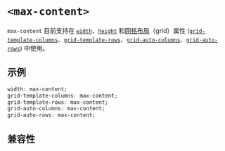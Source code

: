 # `<max-content>`

`max-content` 目前支持在 [`width`]、[`height`] 和[网格布局]（grid）属性 ([`grid-template-columns`]、[`grid-template-rows`]、[`grid-auto-columns`]、[`grid-auto-rows`]) 中使用。

## 示例

```css
width: max-content;
grid-template-columns: max-content;
grid-template-rows: max-content;
grid-auto-columns: max-content;
grid-auto-rows: max-content;
```

## 兼容性


<APITable query="css/data-type/max-content" />

[`width`]: ../properties/width.mdx
[`height`]: ../properties/height.mdx
[`grid-template-columns`]: ../properties/grid-template-columns.mdx
[`grid-template-rows`]: ../properties/grid-template-rows.mdx
[`grid-auto-columns`]: ../properties/grid-auto-columns.mdx
[`grid-auto-rows`]: ../properties/grid-auto-columns.mdx
[网格布局]: ../../../guide/ui/layout/grid-layout.mdx
